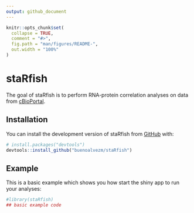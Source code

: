 ```yaml
---
output: github_document
---
```


<!-- README.md is generated from README.Rmd. Please edit that file -->

```r
knitr::opts_chunk$set(
  collapse = TRUE,
  comment = "#>",
  fig.path = "man/figures/README-",
  out.width = "100%"
)
```

# staRfish

<!-- badges: start -->
<!-- badges: end -->

The goal of staRfish is to perform RNA-protein correlation analyses on data from [cBioPortal](https://www.cbioportal.org/).

## Installation

You can install the development version of staRfish from [GitHub](https://github.com/) with:

``` r
# install.packages("devtools")
devtools::install_github("buenoalvezm/staRfish")
```

## Example

This is a basic example which shows you how start the shiny app to run your analyses:

```r
#library(staRfish)
## basic example code
```



